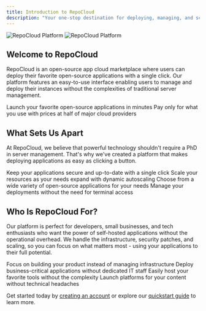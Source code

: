 ```yaml
---
title: Introduction to RepoCloud
description: "Your one-stop destination for deploying, managing, and scaling open-source applications in the cloud"
---
```


<img
  className="block dark:hidden"
  src="/images/hero-light.png"
  alt="RepoCloud Platform"
/>
<img
  className="hidden dark:block"
  src="/images/hero-dark.png"
  alt="RepoCloud Platform"
/>

## Welcome to RepoCloud

RepoCloud is an open-source app cloud marketplace where users can deploy their favorite open-source applications with a single click. Our platform features an easy-to-use interface enabling users to manage and deploy their instances without the complexities of traditional server management.

<CardGroup cols={2}>
  <Card
    title="Deploy in One Click"
    icon="rocket"
    href="/user-guide/one-click-deployment"
  >
    Launch your favorite open-source applications in minutes
  </Card>
  <Card
    title="Cost-Effective Pricing"
    icon="money-bill-wave"
    href="/pricing/overview"
  >
    Pay only for what you use with prices at half of major cloud providers
  </Card>
</CardGroup>

## What Sets Us Apart

At RepoCloud, we believe that powerful technology shouldn't require a PhD in server management. That's why we've created a platform that makes deploying applications as easy as clicking a button.

<CardGroup cols={2}>
  <Card
    title="One-Click Updates"
    icon="arrows-rotate"
    href="/user-guide/updates"
  >
    Keep your applications secure and up-to-date with a single click
  </Card>
  <Card
    title="Easy Scaling"
    icon="chart-line"
    href="/user-guide/scaling"
  >
    Scale your resources as your needs expand with dynamic autoscaling
  </Card>
  <Card
    title="200+ Applications"
    icon="apps"
    href="/platform/supported-apps"
  >
    Choose from a wide variety of open-source applications for your needs
  </Card>
  <Card
    title="User-Friendly Interface"
    icon="display"
    href="/user-guide/managing-instances"
  >
    Manage your deployments without the need for terminal access
  </Card>
</CardGroup>

## Who Is RepoCloud For?

Our platform is perfect for developers, small businesses, and tech enthusiasts who want the power of self-hosted applications without the operational overhead. We handle the infrastructure, security patches, and scaling, so you can focus on what matters most - using your applications to their full potential.

<CardGroup cols={2}>
  <Card
    title="Developers & Teams"
    icon="code"
  >
    Focus on building your product instead of managing infrastructure
  </Card>
  <Card
    title="Small Businesses"
    icon="building"
  >
    Deploy business-critical applications without dedicated IT staff
  </Card>
  <Card
    title="Tech Enthusiasts"
    icon="user-gear"
  >
    Easily host your favorite tools without the complexity
  </Card>
  <Card
    title="Content Creators"
    icon="podcast"
  >
    Launch platforms for your content without technical headaches
  </Card>
</CardGroup>

Get started today by [creating an account](https://repocloud.io/signup) or explore our [quickstart guide](/quickstart) to learn more.
